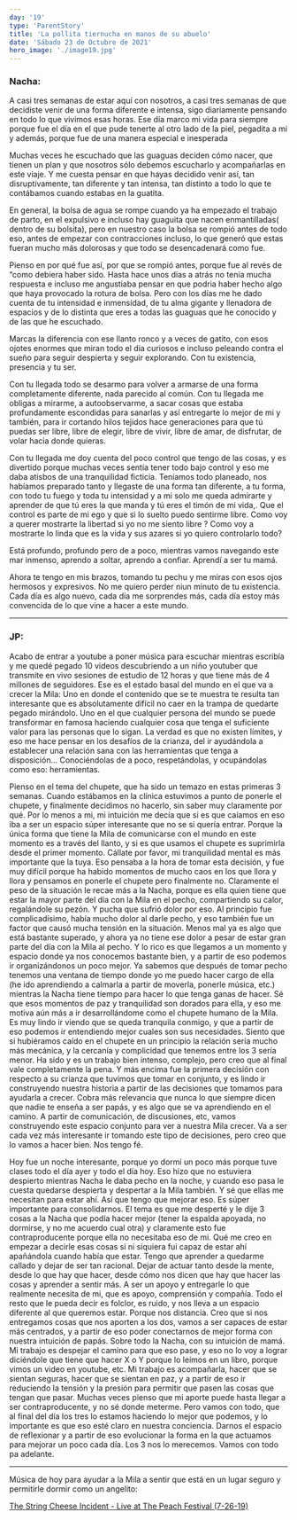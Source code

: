 ```yaml
---
day: '19'
type: 'ParentStory'
title: 'La pollita tiernucha en manos de su abuelo'
date: 'Sábado 23 de Octubre de 2021'
hero_image: './image19.jpg'
---
```


### Nacha:

A casi tres semanas de estar aquí con nosotros, a casi tres semanas de que decidiste venir de una forma diferente e intensa, sigo diariamente pensando en todo lo que vivimos esas horas. Ese día marco mi vida para siempre porque fue el día en el que pude tenerte al otro lado de la piel, pegadita a mi y además, porque fue de una manera especial e inesperada

Muchas veces he escuchado que las guaguas deciden cómo nacer, que tienen un plan y que nosotros sólo debemos escucharlo y acompañarlas en este viaje. Y me cuesta pensar en que hayas decidido venir así, tan disruptivamente, tan diferente y tan intensa, tan distinto a todo lo que te contábamos cuando estabas en la guatita.

En general, la bolsa de agua se rompe cuando ya ha empezado el trabajo de parto, en el expulsivo e incluso hay guaguita que nacen enmantilladas( dentro de su bolsita), pero en nuestro caso la bolsa se rompió antes de todo eso, antes de empezar con contracciones incluso, lo que generó que estas fueran mucho más dolorosas y que todo se desencadenará como fue.

Pienso en por qué fue así, por que se rompió antes, porque fue al revés de “como debiera haber sido. Hasta hace unos dias a atrás no tenía mucha respuesta e incluso me angustiaba pensar en que podria haber hecho algo que haya provocado la rotura de bolsa. Pero con los días me he dado cuenta de tu intensidad e inmensidad, de tu alma gigante y llenadora de espacios y de lo distinta que eres a todas las guaguas que he conocido y de las que he escuchado.

Marcas la diferencia con ese llanto ronco y a veces de gatito, con esos ojotes enormes que miran todo el dia curiosos e incluso peleando contra el sueño para seguir despierta y seguir explorando. Con tu existencia, presencia y tu ser.

Con tu llegada todo se desarmo para volver a armarse de una forma completamente diferente, nada parecido al común. Con tu llegada me obligas a mirarme, a autoobservarme, a sacar cosas que estaba profundamente escondidas para sanarlas y así entregarte lo mejor de mi y también, para ir cortando hilos tejidos hace generaciones para que tú puedas ser libre, libre de elegir, libre de vivir, libre de amar, de disfrutar, de volar hacia donde quieras.

Con tu llegada me doy cuenta del poco control que tengo de las cosas, y es divertido porque muchas veces sentía tener todo bajo control y eso me daba atisbos de una tranquilidad ficticia. Teníamos todo planeado, nos habíamos preparado tanto y llegaste de una forma tan diferente, a tu forma, con todo tu fuego y toda tu intensidad y a mi solo me queda admirarte y aprender de que tú eres la que manda y tú eres el timón de mi vida,. Que el control es parte de mi ego y que si lo suelto puedo sentirme libre. Como voy a querer mostrarte la libertad si yo no me siento libre ? Como voy a mostrarte lo linda que es la vida y sus azares si yo quiero controlarlo todo?

Está profundo, profundo pero de a poco, mientras vamos navegando este mar inmenso, aprendo a soltar, aprendo a confiar. Aprendí a ser tu mamá.

Ahora te tengo en mis brazos, tomando tu pechu y me miras con esos ojos hermosos y expresivos. No me quiero perder niun minuto de tu existencia. Cada día es algo nuevo, cada día me sorprendes más, cada día estoy más convencida de lo que vine a hacer a este mundo.

---

### JP:

Acabo de entrar a youtube a poner música para escuchar mientras escribía y me quedé pegado 10 videos descubriendo a un niño youtuber que transmite en vivo sesiones de estudio de 12 horas y que tiene más de 4 millones de seguidores. Ese es el estado basal del mundo en el que va a crecer la Mila: Uno en donde el contenido que se te muestra te resulta tan interesante que es absolutamente difícil no caer en la trampa de quedarte pegado mirándolo. Uno en el que cualquier persona del mundo se puede transformar en famosa haciendo cualquier cosa que tenga el suficiente valor para las personas que lo sigan. La verdad es que no existen límites, y eso me hace pensar en los desafíos de la crianza, del ir ayudándola a establecer una relación sana con las herramientas que tenga a disposición… Conociéndolas de a poco, respetándolas, y ocupándolas como eso: herramientas.

Pienso en el tema del chupete, que ha sido un temazo en estas primeras 3 semanas. Cuando estábamos en la clínica estuvimos a punto de ponerle el chupete, y finalmente decidimos no hacerlo, sin saber muy claramente por qué. Por lo menos a mi, mi intuición me decía que si es que caíamos en eso iba a ser un espacio súper interesante que no se si quería entrar. Porque la única forma que tiene la Mila de comunicarse con el mundo en este momento es a través del llanto, y si es que usamos el chupete es suprimirla desde el primer momento. Cállate por favor, mi tranquilidad mental es más importante que la tuya. Eso pensaba a la hora de tomar esta decisión, y fue muy difícil porque ha habido momentos de mucho caos en los que llora y llora y pensamos en ponerle el chupete pero finalmente no. Claramente el peso de la situación le recae más a la Nacha, porque es ella quien tiene que estar la mayor parte del día con la Mila en el pecho, compartiendo su calor, regalándole su pezón. Y pucha que sufrió dolor por eso. Al principio fue complicadísimo, había mucho dolor al darle pecho, y eso también fue un factor que causó mucha tensión en la situación. Menos mal ya es algo que está bastante superado, y ahora ya no tiene ese dolor a pesar de estar gran parte del día con la Mila al pecho. Y lo rico es que llegamos a un momento y espacio donde ya nos conocemos bastante bien, y a partir de eso podemos ir organizándonos un poco mejor. Ya sabemos que después de tomar pecho tenemos una ventana de tiempo donde yo me puedo hacer cargo de ella (he ido aprendiendo a calmarla a partir de moverla, ponerle música, etc.) mientras la Nacha tiene tiempo para hacer lo que tenga ganas de hacer. Sé que esos momentos de paz y tranquilidad son dorados para ella, y eso me motiva aún más a ir desarrollándome como el chupete humano de la Mila. Es muy lindo ir viendo que se queda tranquila conmigo, y que a partir de eso podemos ir entendiendo mejor cuales son sus necesidades. Siento que si hubiéramos caído en el chupete en un principio la relación sería mucho más mecánica, y la cercanía y complicidad que tenemos entre los 3 sería menor. Ha sido y es un trabajo bien intenso, complejo, pero creo que al final vale completamente la pena. Y más encima fue la primera decisión con respecto a su crianza que tuvimos que tomar en conjunto, y es lindo ir construyendo nuestra historia a partir de las decisiones que tomamos para ayudarla a crecer. Cobra más relevancia que nunca lo que siempre dicen que nadie te enseña a ser papás, y es algo que se va aprendiendo en el camino. A partir de comunicación, de discusiones, etc, vamos construyendo este espacio conjunto para ver a nuestra Mila crecer. Va a ser cada vez más interesante ir tomando este tipo de decisiones, pero creo que lo vamos a hacer bien. Nos tengo fé.

Hoy fue un noche interesante, porque yo dormí un poco más porque tuve clases todo el día ayer y todo el día hoy. Eso hizo que no estuviera despierto mientras Nacha le daba pecho en la noche, y cuando eso pasa le cuesta quedarse despierta y despertar a la Mila también. Y sé que ellas me necesitan para estar ahí. Así que tengo que mejorar eso. Es súper importante para consolidarnos. El tema es que me desperté y le dije 3 cosas a la Nacha que podía hacer mejor (tener la espalda apoyada, no dormirse, y no me acuerdo cual otra) y claramente esto fue contraproducente porque ella no necesitaba eso de mi. Qué me creo en empezar a decirle esas cosas si ni siquiera fui capaz de estar ahí apañándola cuando había que estar. Tengo que aprender a quedarme callado y dejar de ser tan racional. Dejar de actuar tanto desde la mente, desde lo que hay que hacer, desde cómo nos dicen que hay que hacer las cosas y aprender a sentir más. A ser un apoyo y entregarle lo que realmente necesita de mi, que es apoyo, comprensión y compañía. Todo el resto que le pueda decir es folclor, es ruido, y nos lleva a un espacio diferente al que queremos estar. Porque nos distancia. Creo que si nos entregamos cosas que nos aporten a los dos, vamos a ser capaces de estar más centrados, y a partir de eso poder conectarnos de mejor forma con nuestra intuición de papás. Sobre todo la Nacha, con su intuición de mamá. Mi trabajo es despejar el camino para que eso pase, y eso no lo voy a lograr diciéndole que tiene que hacer X o Y porque lo leímos en un libro, porque vimos un video en youtube, etc. Mi trabajo es acompañarla, hacer que se sientan seguras, hacer que se sientan en paz, y a partir de eso ir reduciendo la tensión y la presión para permitir que pasen las cosas que tengan que pasar. Muchas veces pienso que mi aporte puede hasta llegar a ser contraproducente, y no sé donde meterme. Pero vamos con todo, que al final del día los tres lo estamos haciendo lo mejor que podemos, y lo importante es que eso esté claro en nuestra conciencia. Darnos el espacio de reflexionar y a partir de eso evolucionar la forma en la que actuamos para mejorar un poco cada día. Los 3 nos lo merecemos. Vamos con todo pa adelante.

---

Música de hoy para ayudar a la Mila a sentir que está en un lugar seguro y permitirle dormir como un angelito:

<a href='https://www.youtube.com/watch?v=s21PIdUgpk4' target='_blank'>
  The String Cheese Incident - Live at The Peach Festival (7-26-19)
</a>
